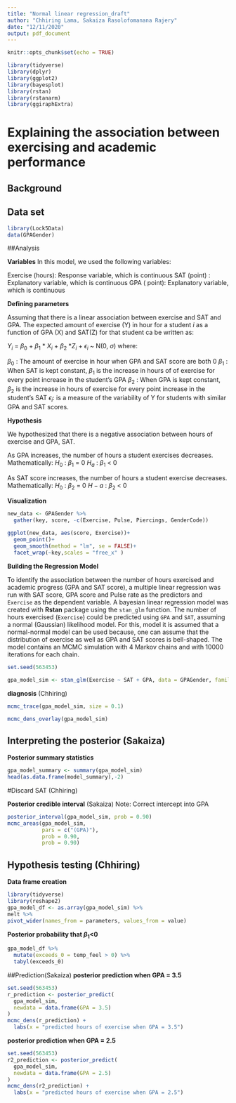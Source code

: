 ```yaml
---
title: "Normal linear regression_draft"
author: "Chhiring Lama, Sakaiza Rasolofomanana Rajery"
date: "12/11/2020"
output: pdf_document
---
```


```r
knitr::opts_chunk$set(echo = TRUE)
```

```r
library(tidyverse)
library(dplyr)
library(ggplot2)
library(bayesplot)
library(rstan)
library(rstanarm)
library(ggiraphExtra)
```
# Explaining the association between exercising and academic performance



## Background

## Data set
```r
library(Lock5Data)
data(GPAGender)
```

##Analysis

**Variables**
In this model, we used the following variables:

Exercise (hours): Response variable, which is continuous
SAT (point) : Explanatory variable, which is continuous
GPA ( point): Explanatory variable, which is continuous

**Defining parameters**

Assuming that there is a linear association between exercise and SAT and GPA. The expected amount of exercise (Y) in hour for a student _i_ as a function of GPA (X) and SAT(Z) for that student ca be written as:

$Y_i$ = $\beta_0$ + $\beta_1$ * $X_i$ + $\beta_2$ *$Z_i$ + $\epsilon_i$ ~ N(0, $\sigma$)
where:

$\beta_0$ : The amount of exercise in hour when GPA and SAT score are both 0
$\beta_1$ : When SAT is kept constant, $\beta_1$ is the increase in hours of of exercise for every point increase in the student's GPA
$\beta_2$ : When GPA is kept constant, $\beta_2$ is the increase in hours of exercise for every point increase in the student's SAT
$\epsilon_i$: is a measure of the variability of Y for students with similar GPA and SAT scores. 

**Hypothesis**

We hypothesized that there is a negative association between hours of exercise and GPA, SAT. 

As GPA increases, the number of hours a student exercises decreases. Mathematically:
$H_0$ : $\beta_1$ = 0
$H_a$ : $\beta_1$ < 0

As SAT score increases, the number of hours a student exercise decreases. Mathematically:
$H_0$ : $\beta_2$ = 0
$H-a$ : $\beta_2$ < 0

**Visualization**
```r
new_data <- GPAGender %>%
  gather(key, score, -c(Exercise, Pulse, Piercings, GenderCode))
  
ggplot(new_data, aes(score, Exercise))+
  geom_point()+
  geom_smooth(method = "lm", se = FALSE)+
  facet_wrap(~key,scales = "free_x" )
```



**Building the Regression Model**

To identify the association between the number of hours exercised and academic progress (GPA and SAT score), a multiple linear regression was run with SAT score, GPA score and Pulse rate as the predictors and `Exercise` as the dependent variable. A bayesian linear regression model was created with **Rstan** package using the `stan_glm` function. The number of hours exercised (`Exercise`) could be predicted using `GPA` and `SAT`, assuming a normal (Gaussian) likelihood model. For this, model it is assumed that a normal-normal model can be used because, one can assume that the distribution of exercise as well as GPA and SAT scores is bell-shaped. The model contains an MCMC simulation with 4 Markov chains and with 10000 iterations for each chain. 

```r
set.seed(563453)

gpa_model_sim <- stan_glm(Exercise ~ SAT + GPA, data = GPAGender, family=  gaussian, chains = 4, iter = 10000*2)
``` 

**diagnosis** (Chhiring)


```R
mcmc_trace(gpa_model_sim, size = 0.1)

```

```r
mcmc_dens_overlay(gpa_model_sim)

```

## Interpreting the posterior (Sakaiza)
**Posterior summary statistics**
```r
gpa_model_summary <- summary(gpa_model_sim)
head(as.data.frame(model_summary),-2)

```

#Discard SAT (Chhiring)

**Posterior credible interval** (Sakaiza)
Note: Correct intercept into GPA 
```R
posterior_interval(gpa_model_sim, prob = 0.90)
mcmc_areas(gpa_model_sim,
           pars = c("(GPA)"),
           prob = 0.90,
           prob = 0.90)


```

## Hypothesis testing (Chhiring)

**Data frame creation**

```r
library(tidyverse)
library(reshape2)
gpa_model_df <- as.array(gpa_model_sim) %>%
melt %>%
pivot_wider(names_from = parameters, values_from = value)
```

**Posterior probability that $\beta_1$<0**
```r
gpa_model_df %>%
  mutate(exceeds_0 = temp_feel > 0) %>%
  tabyl(exceeds_0)
```

##Prediction(Sakaiza)
**posterior prediction when GPA = 3.5**

```r
set.seed(563453)
r_prediction <- posterior_predict(
  gpa_model_sim,
  newdata = data.frame(GPA = 3.5)
)
mcmc_dens(r_prediction) + 
  labs(x = "predicted hours of exercise when GPA = 3.5")
```

**posterior prediction when GPA = 2.5**

```r
set.seed(563453)
r2_prediction <- posterior_predict(
  gpa_model_sim,
  newdata = data.frame(GPA = 2.5)
)
mcmc_dens(r2_prediction) + 
  labs(x = "predicted hours of exercise when GPA = 2.5")
```


